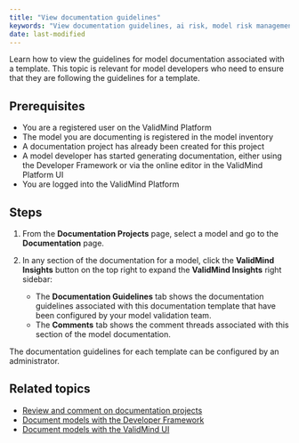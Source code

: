 ```yaml
---
title: "View documentation guidelines"
keywords: "View documentation guidelines, ai risk, model risk management, ValidMind"
date: last-modified
---
```


Learn how to view the guidelines for model documentation associated with a template. This topic is relevant for model developers who need to ensure that they are following the guidelines for a template.  

## Prerequisites

* You are a registered user on the ValidMind Platform
* The model you are documenting is registered in the model inventory
* A documentation project has already been created for this project
* A model developer has started generating documentation, either using the Developer Framework or via the online editor in the ValidMind Platform UI
* You are logged into the ValidMind Platform

## Steps

1. From the **Documentation Projects** page, select a model and go to the **Documentation** page. 

2. In any section of the documentation for a model, click the **ValidMind Insights** button on the top right to expand the **ValidMind Insights** right sidebar:
<!--- **Need image** --->

   - The **Documentation Guidelines** tab shows the documentation guidelines associated with this documentation template that have been configured by your model validation team.
   - The **Comments** tab shows the comment threads associated with this section of the model documentation.

::: {.column-margin}
::: {.callout-tip}
The documentation guidelines for each template can be configured by an administrator.
:::
:::
<!---
## Troubleshooting

[Include any common issues or errors that may arise during the task and how to resolve them.]
--->

## Related topics

* [Review and comment on documentation projects](review-documentation-project.qmd)
* [Document models with the Developer Framework](document-models-with-framework.qmd)
* [Document models with the ValidMind UI](document-models-with-ui.qmd)
